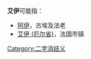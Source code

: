 {{消歧义}}

'''艾伊'''可能指：

* [[阿伊|阿伊]]，古埃及法老
* [[艾伊_(厄尔省)|艾伊 (厄尔省)]]，法国市镇

[[Category:二字消歧义|Category:二字消歧义]]